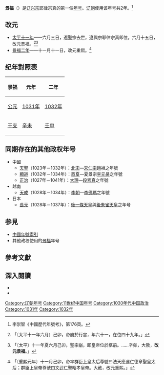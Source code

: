 {{Eranamebox|年号=景福
|起讫时间= 1031年六月－1032年十一月
|政权=[[辽朝|辽朝]]
|帝王= [[辽兴宗|辽兴宗]]耶律宗真
|历时=2年
|timeline= <timeline>
ImageSize  = width:200 height:50
PlotArea   = width:180 height:30 left:10 bottom:20
TimeAxis   = orientation:horizontal
DateFormat = yyyy
Period     = from:916 till:1125
AlignBars  = early
ScaleMajor = increment:50 start:916
Colors =
  id:canvas value:rgb(1,1,0.85)
BackgroundColors = canvas:canvas
PlotData =
  width:15 color:black
  bar:era from:start till:end
  bar:era from:1031 till:1032 color:red
</timeline>
|说明= <span style="color: red">景福</span>在'''辽代'''时期的位置。
}}
'''景福'''（{{kj|1031年|六月|1032年|十一月}}）是[[辽兴宗|辽兴宗]]耶律宗真的第一個[[年号|年号]]。[[辽朝|辽朝]]使用该年号共2年。<ref>李崇智《中國歷代年號考》，第176頁。</ref>

==改元==
*[[1031年|太平十一年]]——六月三日，遼聖宗去世，遼興宗耶律宗真即位。六月十五日，改元景福。<ref>{{cite wikisource|title=遼史本紀第十七聖宗八|last=脫脫|wslink=zh:遼史/卷17}}「〔太平十一年六月〕己卯，帝崩於行宮，年六十一，在位四十九年。」</ref><ref>{{cite wikisource|title=遼史本紀第十八興宗一|last=脫脫|wslink=zh:遼史/卷18}}「〔太平〕十一年夏六月己卯，聖宗崩，即皇帝位於柩前。……辛卯，大赦，'''改元景福'''。」</ref>
*[[1032年|景福二年]]——十一月十一日，改元重熙。<ref>{{cite wikisource|title=遼史本紀第十八興宗一|last=脫脫|wslink=zh:遼史/卷18}}「〔重熙元年〕十一月己卯，帝率群臣上皇太后尊號曰法天應運仁德章聖皇太后；群臣上皇帝尊號曰文武仁聖昭孝皇帝。大赦，改元重熙。」</ref>

==纪年對照表==
{| class="wikitable"  style="text-align:center"
!景福!!元年!!二年
|-
![[公元|公元]]
|[[1031年|1031年]]||[[1032年|1032年]]
|-
![[干支|干支]]
|[[辛未|辛未]]||[[壬申|壬申]]
|}

==同期存在的其他政权年号==
*中國
**[[天聖|天聖]]（1023年－1032年）：[[北宋|北宋]]—[[宋仁宗|宋仁宗]]趙禎之年號
**[[顯道|顯道]]（1032年－1034年）：[[西夏|西夏]]—夏景宗[[李元昊|李元昊]]之年號
**[[正治_(大理)|正治]]（1027年－1041年）：[[大理國|大理]]—[[段素真|段素真]]之年號
*越南
**[[天成_(越南)|天成]]（1028年－1034年）：[[李朝_(越南)|李朝]]—[[李佛瑪|李佛瑪]]之年號
*日本
**[[長元|長元]]（1028年－1037年）：[[後一條天皇|後一條天皇]]與[[後朱雀天皇|後朱雀天皇]]之年号

==参見==
*[[中国年号列表#遼|中國年號索引]]
*其他政权使用的[[景福|景福]]年号

==參考文獻==
{{Reflist}}

==深入閱讀==
<div>
*{{Cite book|author=[[李崇智|李崇智]]|title=中國歷代年號考|format=|url=|date=2004年12月|publisher=中華書局|location=北京|id=ISBN 7101025129}}
*{{Cite book|author=[[鄧洪波|鄧洪波]]|title=東亞歷史年表|format=pdf|url=http://www.eastasia.ntu.edu.tw/chinese/05_a04.htm|date=2005年3月|publisher=國立臺灣大學東亞經典與文化研究計劃|location=臺北|id=ISBN 9789860005189|access-date=2021-11-27|archive-date=2007-08-25|archive-url=https://web.archive.org/web/20070825002742/http://www.eastasia.ntu.edu.tw/chinese/05_a04.htm|dead-url=yes}}
</div>

{{年号|[[太平_(辽朝)|太平]]|[[中国年号索引|辽朝年号]]|[[重熙|重熙]]}}
{{辽朝年号}}

[[Category:辽朝年号|Category:辽朝年号]]
[[Category:11世纪中国年号|Category:11世纪中国年号]]
[[Category:1030年代中国政治|Category:1030年代中国政治]]
[[Category:1031年|Category:1031年]]
[[Category:1032年|Category:1032年]]